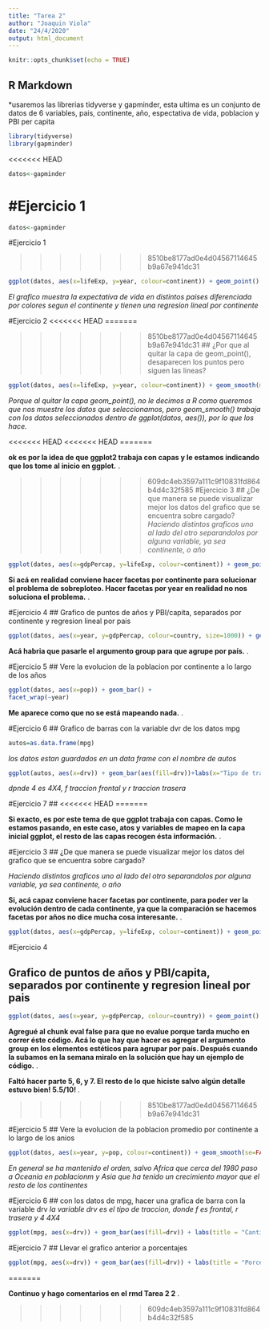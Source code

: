 ```yaml
---
title: "Tarea 2"
author: "Joaquin Viola"
date: "24/4/2020"
output: html_document
---
```


```r
knitr::opts_chunk$set(echo = TRUE)
```

## R Markdown
*usaremos las librerias tidyverse y gapminder, esta ultima es un conjunto de datos de 6 variables, pais, continente, año, espectativa de vida, poblacion y PBI per capita
```r
library(tidyverse)
library(gapminder)
```
<<<<<<< HEAD
```r
datos<-gapminder
```
#Ejercicio 1
=======

```r
datos<-gapminder
```

#Ejercicio 1

>>>>>>> 8510be8177ad0e4d04567114645b9a67e941dc31
```r
ggplot(datos, aes(x=lifeExp, y=year, colour=continent)) + geom_point() + geom_smooth(method = lm, se=FALSE) + labs(x="Expectativa de vida", y="Año", colour="Continente", caption = "Evolucion de la expectativa de vida")
```
*El grafico muestra la expectativa de vida en distintos paises diferenciada por colores segun el continente y tienen una regresion lineal por continente*

#Ejercicio 2
<<<<<<< HEAD
=======

>>>>>>> 8510be8177ad0e4d04567114645b9a67e941dc31
## ¿Por que al quitar la capa de geom_point(), desaparecen los puntos pero siguen las lineas?
```r
ggplot(datos, aes(x=lifeExp, y=year, colour=continent)) + geom_smooth(method = lm, se=FALSE) + labs(x="Expectativa de vida", y="Año", colour="Continente", caption = "Evolucion de la expectativa de vida")
```
*Porque al quitar la capa geom_point(), no le decimos a R como queremos que nos muestre los datos que seleccionamos, pero geom_smooth() trabaja con los datos seleccionados dentro de ggplot(datos, aes()), por lo que los hace.*

<<<<<<< HEAD
<<<<<<< HEAD
=======
<div class="alert alert-info">
  <strong>ok es por la idea de que ggplot2 trabaja con capas y le estamos indicando que los tome al inicio en ggplot.</strong> .
</div>

>>>>>>> 609dc4eb3597a111c9f10831fd864b4d4c32f585
#Ejercicio 3
## ¿De que manera se puede visualizar mejor los datos del grafico que se encuentra sobre cargado?
*Haciendo distintos graficos uno al lado del otro separandolos por alguna variable, ya sea continente, o año*
```r
ggplot(datos, aes(x=gdpPercap, y=lifeExp, colour=continent)) + geom_point() + facet_wrap(~year) + labs(x = "PBI p/capita", y= "Expectativa de vida", caption = "Expectativa de vida y PBI p/capita a lo largo de los años", colour= "continente")
```

<div class="alert alert-info">
  <strong>Si acá en realidad conviene hacer facetas por continente para solucionar el problema de sobreploteo. Hacer facetas por year en realidad no nos soluciona el problema.</strong> .
</div>

#Ejercicio 4
## Grafico de puntos de años y PBI/capita, separados por continente y regresion lineal por pais
```r
ggplot(datos, aes(x=year, y=gdpPercap, colour=country, size=1000)) + geom_point() + theme(aspect.ratio = 1) + facet_wrap(~continent) + labs(x = "Año", y= "PBI/cabeza", caption = "Avance del PBI/cabeza en los años, separados por continente y refresion lineal de los paises", colour= "Pais") + geom_smooth(method=lm, se= FALSE) + theme(legend.position = "none")
```

<div class="alert alert-info">
  <strong>Acá habria que pasarle el argumento group para que agrupe por país.</strong> .
</div>

#Ejercicio 5
## Vere la evolucion de la poblacion por continente a lo largo de los años
```r
ggplot(datos, aes(x=pop)) + geom_bar() + 
facet_wrap(~year)
```

<div class="alert alert-info">
  <strong>Me aparece como que no se está mapeando nada.</strong> .
</div>

#Ejercicio 6
## Grafico de barras con la variable dvr de los datos mpg
```r
autos=as.data.frame(mpg)
```
*los datos estan guardados en un data frame con el nombre de autos*
```r
ggplot(autos, aes(x=drv)) + geom_bar(aes(fill=drv))+labs(x="Tipo de traccion", y="Cantidad", colour="Tracciones") + scale_color_brewer(palette="Dark2")
```
*dpnde 4 es 4X4, f traccion frontal y r traccion trasera*

#Ejercicio 7
##
<<<<<<< HEAD
=======

<div class="alert alert-info">
  <strong>Si exacto, es por este tema de que ggplot trabaja con capas. Como le estamos pasando, en este caso, atos y variables de mapeo en la capa inicial ggplot, el resto de las capas recogen ésta información.</strong> .
</div>

#Ejercicio 3
## ¿De que manera se puede visualizar mejor los datos del grafico que se encuentra sobre cargado?

*Haciendo distintos graficos uno al lado del otro separandolos por alguna variable, ya sea continente, o año*


<div class="alert alert-info">
  <strong>Si, acá capaz conviene hacer facetas por continente, para poder ver la evolución dentro de cada continente, ya que la comparación se hacemos facetas por años no dice mucha cosa interesante.</strong> .
</div>

```r
ggplot(datos, aes(x=gdpPercap, y=lifeExp, colour=continent)) + geom_point() + facet_wrap(~year) + labs(x = "PBI p/capita", y= "Expectativa de vida", caption = "Expectativa de vida y PBI p/capita a lo largo de los años")
```

#Ejercicio 4

## Grafico de puntos de años y PBI/capita, separados por continente y regresion lineal por pais

```r
ggplot(datos, aes(x=year, y=gdpPercap, colour=country)) + geom_point() + theme(aspect.ratio = 1) + facet_wrap(~continent) + labs(x = "Año", y= "PBI/cabeza", caption = "Avance del PBI/cabeza en los años, separados por continente y refresion lineal de los paises") + geom_smooth(method=lm, se= FALSE)
```


<div class="alert alert-info">
  <strong>Agregué al chunk eval false para que no evalue porque tarda mucho en correr éste código. Acá lo que hay que hacer es agregar el argumento group en los elementos estéticos para agrupar por país. Después cuando la subamos en la semana miralo en la solución que hay un ejemplo de código.</strong> .
</div>


<div class="alert alert-info">
  <strong>Faltó hacer parte 5, 6, y 7. El resto de lo que hiciste salvo algún detalle estuvo bien! 5.5/10! </strong> .
</div>
>>>>>>> 8510be8177ad0e4d04567114645b9a67e941dc31

#Ejercicio 5
## Vere la evolucion de la poblacion promedio por continente a lo largo de los anios
```r
ggplot(datos, aes(x=year, y=pop, colour=continent)) + geom_smooth(se=FALSE)
```
*En general se ha mantenido el orden, salvo Africa que cerca del 1980 paso a Oceania en poblacionm y Asia que ha tenido un crecimiento mayor que el resto de los continentes*

#Ejercicio 6
## con los datos de mpg, hacer una grafica de barra con la variable drv
*la variable drv es el tipo de traccion, donde f es frontal, r trasera y 4 4X4*
```r
ggplot(mpg, aes(x=drv)) + geom_bar(aes(fill=drv)) + labs(title = "Cantidad por traccion", x="Tracciones", y="Cantidad")+ scale_color_brewer(palette = "Dark2")
```

#Ejercicio 7
## Llevar el grafico anterior a porcentajes
```r
ggplot(mpg, aes(x=drv)) + geom_bar(aes(fill=drv)) + labs(title = "Porcentaje por traccion", x="Tracciones", y="Porcentaje")+ scale_color_brewer(palette = "Dark2") + scale_y_continuous(labels=scales::percent)
```
=======

<div class="alert alert-info">
  <strong>Continuo y hago comentarios en el rmd Tarea 2 2</strong> .
</div>
>>>>>>> 609dc4eb3597a111c9f10831fd864b4d4c32f585
